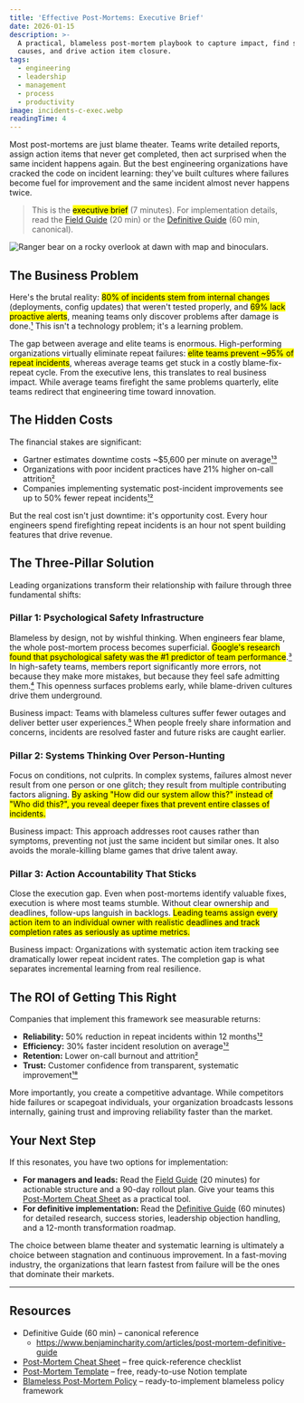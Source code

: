 ```yaml
---
title: 'Effective Post-Mortems: Executive Brief'
date: 2026-01-15
description: >-
  A practical, blameless post-mortem playbook to capture impact, find systemic
  causes, and drive action item closure.
tags:
  - engineering
  - leadership
  - management
  - process
  - productivity
image: incidents-c-exec.webp
readingTime: 4
---
```




Most post-mortems are just blame theater. Teams write detailed reports, assign action items that never get completed, then act surprised when the same incident happens again. But the best engineering organizations have cracked the code on incident learning: they've built cultures where failures become fuel for improvement and the same incident almost never happens twice.

> This is the <mark>executive brief</mark> (7 minutes). For implementation details, read the [Field Guide](/articles/post-mortem-field-guide) (20 min) or the [Definitive Guide](/articles/post-mortem-definitive-guide) (60 min, canonical).

![Ranger bear on a rocky overlook at dawn with map and binoculars.](incidents-c-exec.webp)

## The Business Problem

Here's the brutal reality: <mark>80% of incidents stem from internal changes</mark> (deployments, config updates) that weren't tested properly, and <mark>69% lack proactive alerts</mark>, meaning teams only discover problems after damage is done.[¹](/articles/post-mortem-definitive-guide#user-content-fn-1) This isn't a technology problem; it's a learning problem.

The gap between average and elite teams is enormous. High-performing organizations virtually eliminate repeat failures: <mark>elite teams prevent ~95% of repeat incidents</mark>, whereas average teams get stuck in a costly blame-fix-repeat cycle. From the executive lens, this translates to real business impact. While average teams firefight the same problems quarterly, elite teams redirect that engineering time toward innovation.

## The Hidden Costs

The financial stakes are significant:
- Gartner estimates downtime costs ~$5,600 per minute on average[¹³](/articles/post-mortem-definitive-guide#user-content-fn-13)
- Organizations with poor incident practices have 21% higher on-call attrition[²](/articles/post-mortem-definitive-guide#user-content-fn-2)
- Companies implementing systematic post-incident improvements see up to 50% fewer repeat incidents[¹²](/articles/post-mortem-definitive-guide#user-content-fn-12)

But the real cost isn't just downtime: it's opportunity cost. Every hour engineers spend firefighting repeat incidents is an hour not spent building features that drive revenue.

## The Three-Pillar Solution

Leading organizations transform their relationship with failure through three fundamental shifts:

### Pillar 1: Psychological Safety Infrastructure

Blameless by design, not by wishful thinking. When engineers fear blame, the whole post-mortem process becomes superficial. <mark>Google's research found that psychological safety was the #1 predictor of team performance</mark>.[³](/articles/post-mortem-definitive-guide#user-content-fn-3) In high-safety teams, members report significantly more errors, not because they make more mistakes, but because they feel safe admitting them.[⁴](/articles/post-mortem-definitive-guide#user-content-fn-4) This openness surfaces problems early, while blame-driven cultures drive them underground.

Business impact: Teams with blameless cultures suffer fewer outages and deliver better user experiences.[⁵](/articles/post-mortem-definitive-guide#user-content-fn-5) When people freely share information and concerns, incidents are resolved faster and future risks are caught earlier.

### Pillar 2: Systems Thinking Over Person-Hunting

Focus on conditions, not culprits. In complex systems, failures almost never result from one person or one glitch; they result from multiple contributing factors aligning. <mark>By asking "How did our system allow this?" instead of "Who did this?", you reveal deeper fixes that prevent entire classes of incidents.</mark>

Business impact: This approach addresses root causes rather than symptoms, preventing not just the same incident but similar ones. It also avoids the morale-killing blame games that drive talent away.

### Pillar 3: Action Accountability That Sticks

Close the execution gap. Even when post-mortems identify valuable fixes, execution is where most teams stumble. Without clear ownership and deadlines, follow-ups languish in backlogs. <mark>Leading teams assign every action item to an individual owner with realistic deadlines and track completion rates as seriously as uptime metrics.</mark>

Business impact: Organizations with systematic action item tracking see dramatically lower repeat incident rates. The completion gap is what separates incremental learning from real resilience.

## The ROI of Getting This Right

Companies that implement this framework see measurable returns:
- **Reliability:** 50% reduction in repeat incidents within 12 months[¹²](/articles/post-mortem-definitive-guide#user-content-fn-12)
- **Efficiency:** 30% faster incident resolution on average[¹²](/articles/post-mortem-definitive-guide#user-content-fn-12)
- **Retention:** Lower on-call burnout and attrition[²](/articles/post-mortem-definitive-guide#user-content-fn-2)
- **Trust:** Customer confidence from transparent, systematic improvement[¹⁸](/articles/post-mortem-definitive-guide#user-content-fn-18)

More importantly, you create a competitive advantage. While competitors hide failures or scapegoat individuals, your organization broadcasts lessons internally, gaining trust and improving reliability faster than the market.

## Your Next Step

If this resonates, you have two options for implementation:

- **For managers and leads:** Read the [Field Guide](/articles/post-mortem-field-guide) (20 minutes) for actionable structure and a 90-day rollout plan. Give your teams this [Post-Mortem Cheat Sheet](https://benjamincharity.notion.site/Post-Mortem-Cheat-Sheet-27b6edefd08e807ab127d93c09411e63) as a practical tool.
- **For definitive implementation:** Read the [Definitive Guide](/articles/post-mortem-definitive-guide) (60 minutes) for detailed research, success stories, leadership objection handling, and a 12-month transformation roadmap.

The choice between blame theater and systematic learning is ultimately a choice between stagnation and continuous improvement. In a fast-moving industry, the organizations that learn fastest from failure will be the ones that dominate their markets.

---

## Resources

- Definitive Guide (60 min) – canonical reference
  - https://www.benjamincharity.com/articles/post-mortem-definitive-guide
- [Post-Mortem Cheat Sheet](https://benjamincharity.notion.site/Post-Mortem-Cheat-Sheet-27b6edefd08e807ab127d93c09411e63) – free quick-reference checklist
- [Post-Mortem Template](https://benjamincharity.notion.site/Incident-Postmortem-Template-Blameless-26e6edefd08e80c6829bfffe0e2293fe) – free, ready-to-use Notion template
- [Blameless Post-Mortem Policy](https://benjamincharity.notion.site/Blameless-Post-Mortem-Policy-26e6edefd08e80dbbcffce0093471840) – ready-to-implement blameless policy framework

